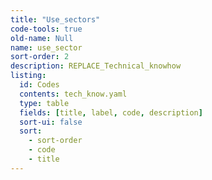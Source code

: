 ---
title: "Use_sectors"
code-tools: true
old-name: Null
name: use_sector
sort-order: 2
description: REPLACE_Technical_knowhow
listing:
  id: Codes
  contents: tech_know.yaml
  type: table
  fields: [title, label, code, description]
  sort-ui: false
  sort:
    - sort-order
    - code
    - title
---

:::{ #fields }
:::
